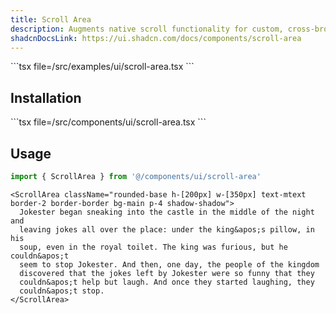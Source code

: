 ```yaml
---
title: Scroll Area
description: Augments native scroll functionality for custom, cross-browser styling.
shadcnDocsLink: https://ui.shadcn.com/docs/components/scroll-area
---
```


<ComponentPreview component="scroll-area">
  ```tsx file=<rootDir>/src/examples/ui/scroll-area.tsx
  ```
</ComponentPreview>

## Installation

<Installation component="scroll-area">
  ```tsx file=<rootDir>/src/components/ui/scroll-area.tsx
  ```
</Installation>

## Usage

```ts
import { ScrollArea } from '@/components/ui/scroll-area'
```

```tsx
<ScrollArea className="rounded-base h-[200px] w-[350px] text-mtext border-2 border-border bg-main p-4 shadow-shadow">
  Jokester began sneaking into the castle in the middle of the night and
  leaving jokes all over the place: under the king&apos;s pillow, in his
  soup, even in the royal toilet. The king was furious, but he couldn&apos;t
  seem to stop Jokester. And then, one day, the people of the kingdom
  discovered that the jokes left by Jokester were so funny that they
  couldn&apos;t help but laugh. And once they started laughing, they
  couldn&apos;t stop.
</ScrollArea>
```